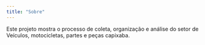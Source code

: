 ```yaml
---
title: "Sobre"
---
```


Este projeto mostra o processo de coleta, organização e análise do setor de Veículos, motocicletas, partes e peças capixaba.
